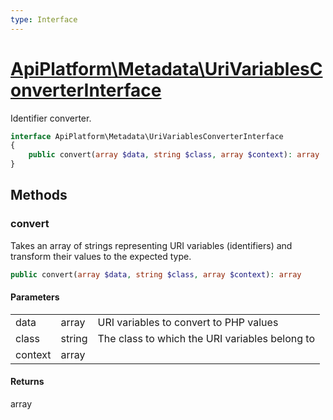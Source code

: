 ```yaml
---
type: Interface
---
```


# [ApiPlatform\Metadata\UriVariablesConverterInterface](/docs/vmain/reference/Metadata/UriVariablesConverterInterface)

Identifier converter.


```php
interface ApiPlatform\Metadata\UriVariablesConverterInterface
{
    public convert(array $data, string $class, array $context): array
}
```
## Methods

### convert

Takes an array of strings representing URI variables (identifiers) and transform their values to the expected type.

```php
public convert(array $data, string $class, array $context): array
```

#### Parameters

<table><tbody>
<tr><td>data</td><td>array</td><td>URI variables to convert to PHP values</td></tr><tr><td>class</td><td>string</td><td>The class to which the URI variables belong to</td></tr><tr><td>context</td><td>array</td><td></td></tr>
</tbody>
</table>

#### Returns

array
